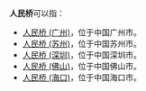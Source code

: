 '''人民桥'''可以指：
* [[人民桥_(广州)|人民桥 (广州)]]，位于中国广州市。
* [[人民桥_(苏州)|人民桥 (苏州)]]，位于中国苏州市。
* [[人民桥_(深圳)|人民桥 (深圳)]]，位于中国深圳市。
* [[人民桥_(佛山)|人民桥 (佛山)]]，位于中国佛山市。
* [[人民桥_(海口)|人民桥 (海口)]]，位于中国海口市。

{{Disambiguation|Cat=三字橋梁消歧義}}